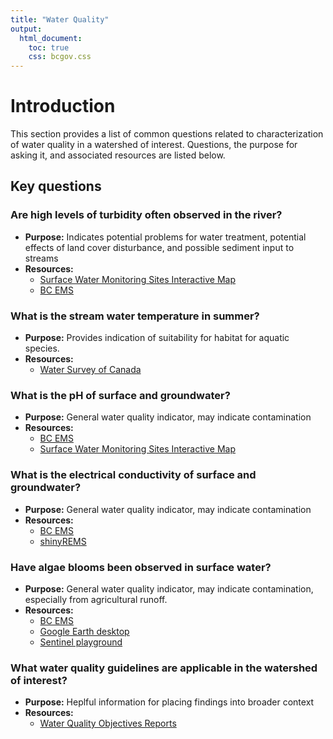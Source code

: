 ```yaml
---
title: "Water Quality"
output:
  html_document:
    toc: true
    css: bcgov.css
---
```

# Introduction

This section provides a list of common questions related to characterization of water quality in a watershed of interest. Questions, the purpose for asking it, and associated resources are listed below. 

## Key questions

### Are high levels of turbidity often observed in the river? 
  + **Purpose:** Indicates potential problems for water treatment, potential effects of land cover disturbance, and possible sediment input to streams
  + **Resources:** 
    + [Surface Water Monitoring Sites Interactive Map](https://open.canada.ca/data/en/dataset/02dba161-fdb7-48ae-a4bb-bd6ef017c36d)
    + [BC EMS](https://www2.gov.bc.ca/gov/content/environment/air-land-water/water/groundwater-wells-aquifers/groundwater-observation-well-network)


### What is the stream water temperature in summer? 
  + **Purpose:** Provides indication of suitability for habitat for aquatic species. 
  + **Resources:** 
     + [Water Survey of Canada](https://www.canada.ca/en/environment-climate-change/services/water-overview/quantity/monitoring/survey.html)

  
### What is the pH of surface and groundwater? 
  + **Purpose:** General water quality indicator, may indicate contamination
  + **Resources:** 
    + [BC EMS](https://www2.gov.bc.ca/gov/content/environment/air-land-water/water/groundwater-wells-aquifers/groundwater-observation-well-network)
    + [Surface Water Monitoring Sites Interactive Map](https://open.canada.ca/data/en/dataset/02dba161-fdb7-48ae-a4bb-bd6ef017c36d)
 
 
  
### What is the electrical conductivity of surface and groundwater? 
  + **Purpose:** General water quality indicator, may indicate contamination
  + **Resources:** 
    + [BC EMS](https://www2.gov.bc.ca/gov/content/environment/air-land-water/water/groundwater-wells-aquifers/groundwater-observation-well-network)
    + [shinyREMS](https://github.com/bcgov/shinyrems)
 
  
### Have algae blooms been observed in surface water?  
  + **Purpose:** General water quality indicator, may indicate contamination, especially from agricultural runoff. 
  + **Resources:** 
    + [BC EMS](https://www2.gov.bc.ca/gov/content/environment/air-land-water/water/groundwater-wells-aquifers/groundwater-observation-well-network)
    + [Google Earth desktop](https://www.google.com/earth/versions/)
    + [Sentinel playground](https://apps.sentinel-hub.com/sentinel-playground/)
   

### What water quality guidelines are applicable in the watershed of interest?  
  + **Purpose:** Heplful information for placing findings into broader context
  + **Resources:** 
    + [Water Quality Objectives Reports](https://www2.gov.bc.ca/gov/content/environment/air-land-water/water/water-quality/water-quality-objectives)
   

  